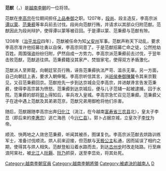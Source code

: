 {{unreferenced|time=2015-09-26T05:37:35+00:00}}
'''范猷'''（{{vie|v=Phạm Du|hn=范猷}}，{{bd|？||1209年||catIdx=F范}}）是[[越南|越南]][[李朝_(越南)|李朝]]的一位将领。

范猷在[[李高宗|李高宗]]在位期间担任[[上品奉御|上品奉御]]之职。1207年，[[段尚|段尚]]、段主造反，李高宗派[[谭以蒙|谭以蒙]]、[[范秉彛|范秉彛]]等率兵前去讨伐。段尚向范猷行贿，并请求以其部众归附范猷。范猷因此为段尚辩护，使得谭以蒙等被召回。于是谭以蒙、范秉彛与范猷有隙。

1208年（[[治平龙应|治平龙应]]四年），范猷被任命为知[[乂安|乂安州]]军事。范猷声称天下动乱，要求李高宗准许他招募壮勇以自保，李高宗同意了。于是范猷招募亡命之徒，公然抢劫百姓。周围强盗纷纷归附，俨然自成一方势力。李高宗派范秉彛前去讨伐，于翌年击败范猷，范猷逃往烘。范秉彛籍没其家产、焚毁家宅，使得双方矛盾激化。

范猷派人至昇龍，向朝廷官员行贿，诬告范秉彛执法严苛、滥杀无辜。另一方面，自己向朝廷上表，要求入朝伸冤。李高宗听信其言，派[[祇侯奉御|祇侯奉御]][[陳馨|陳馨]]令其来京觐见，又召范秉彛回京。范猷抢先一步到达京城会见李高宗，并进献谗言告发范秉彛，使得李高宗甚为愤怒。范秉彛到达京城后，便与儿子范辅一起被逮捕，囚于水院。范秉彛的部将[[郭卜|郭卜]]得知后，率兵攻入皇城。李高宗急忙召见范秉彛。范秉彛父子在途中遇上范猷及其弟弟范京，范猷兄弟用御枪将他们杀害。

随后，范猷跟随李高宗出奔[[归化江|归化江]]（洮江，在今越南[[富寿省|富寿省]][[三农县|三农县]]北），皇太子李旵（即后来的[[李惠宗|李惠宗]]）逃亡海邑（今[[兴仁县|兴仁县]]）。郭卜占据京城，立皇次子[[李忱_(越南)|李忱]]为帝。

顺流、快两地之人效忠范秉彛，听闻其被杀，图谋复仇。李高宗派范猷去烘路训练军士，准备讨伐顺流。烘人前来迎接，但范猷与[[天极公主|天极公主]]私通，因而延误了相约之期，使得其与烘人相失。范猷登船沿着水路而去，到达[[古州步|古州步]]时改走陆路。行至麻浪阿杲社，被[[北江|北江]]人[[阮耨|阮耨]]、[[阮乃|阮乃]]抓获，送至李旵处，将其处死。

[[Category:越南李朝官員|Category:越南李朝官員]]
[[Category:越南李朝將領|Category:越南李朝將領]]
[[Category:被處決的越南人|Category:被處決的越南人]]
[[Category:范姓|D]]